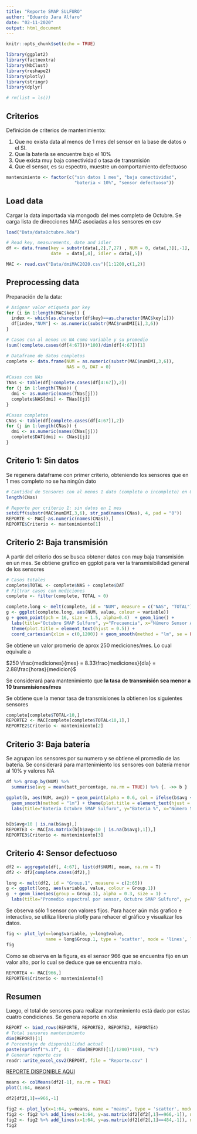 ```yaml
---
title: "Reporte SMAP SULFURO"
author: "Eduardo Jara Alfaro"
date: "02-11-2020"
output: html_document
---
```


```r
knitr::opts_chunk$set(echo = TRUE)

library(ggplot2)
library(factoextra)
library(NbClust)
library(reshape2)
library(plotly)
library(stringr)
library(dplyr)

# rm(list = ls())
```

## Criterios

Definición de criterios de mantenimiento:

1. Que no exista data al menos de 1 mes del sensor en la base de datos o el SI.
2. Que la batería se encuentre bajo el 10%
3. Que exista muy baja conectividad o tasa de transmisión
4. Que el sensor, es su espectro, muestre un comportamiento defectuoso

```r
mantenimiento <- factor(c("sin datos 1 mes", "baja conectividad", 
                          "bateria < 10%", "sensor defectuoso"))
```


## Load data

Cargar la data importada via mongodb del mes completo de Octubre. Se carga lista de direcciones MAC
asociadas a los sensores en csv

```r
load("Data/dataOctubre.Rda")

# Read key, measurements, date and idler 
df <- data.frame(key = substr(data[,2],7,27) , NUM = 0, data[,3][,-1], 
                 date  = data[,4], idler = data[,5])

MAC <- read.csv("Data/dmiMAC2020.csv")[1:1200,c(1,2)]

```

## Preprocessing data

Preparación de la data:

```r

# Asignar valor etiqueta por key
for (i in 1:length(MAC$key)) {
  index <- which(as.character(df$key)==as.character(MAC$key[i]))
  df[index,"NUM"] <- as.numeric(substr(MAC$numDMI[i],3,6))
} 

# Casos con al menos un NA como variable y su promedio 
(sum(!complete.cases(df[4:67]))*100)/dim(df[4:67])[1]

# Dataframe de datos completos
complete <- data.frame(NUM = as.numeric(substr(MAC$numDMI,3,6)), 
                       NAS = 0, DAT = 0)

#Casos con NAs
TNas <- table(df[!complete.cases(df[4:67]),2])
for (j in 1:length(TNas)) {
  dmi <- as.numeric(names(TNas[j]))
  complete$NAS[dmi] <- TNas[[j]]
} 

#Casos completos
CNas <- table(df[complete.cases(df[4:67]),2])
for (j in 1:length(CNas)) {
  dmi <- as.numeric(names(CNas[j]))
  complete$DAT[dmi] <- CNas[[j]]
} 


```

## Criterio 1: Sin datos

Se regenera dataframe con primer criterio, obteniendo los sensores que en 1 mes completo
no se ha ningún dato

```r

# Cantidad de Sensores con al menos 1 dato (completo o incompleto) en Octubre
length(CNas)

# Reporte por criterio 1: sin datos en 1 mes
setdiff(substr(MAC$numDMI,3,6), str_pad(names(CNas), 4, pad = "0"))
REPORTE <- MAC[-as.numeric(names(CNas)),]
REPORTE$Criterio <- mantenimiento[1]

```



## Criterio 2: Baja transmisión

A partir del criterio dos se busca obtener datos con muy baja transmisión en un mes. Se obtiene
grafico en ggplot para ver la transmisibilidad general de los sensores
```r

# Casos totales 
complete$TOTAL <- complete$NAS + complete$DAT
# Filtrar casos con mediciones
complete <- filter(complete, TOTAL > 0)

complete.long <- melt(complete, id = "NUM", measure = c("NAS", "TOTAL"))
g <- ggplot(complete.long, aes(NUM, value, colour = variable)) 
g + geom_point(pch = 16, size = 1.5, alpha=0.4)  + geom_line() +
  labs(title="Octubre SMAP Sulfuro", y="Frecuencia", x="Número Sensor AA-") +
  theme(plot.title = element_text(hjust = 0.5)) +
  coord_cartesian(xlim = c(0,1200)) + geom_smooth(method = "lm", se = FALSE)


```

Se obtiene un valor promerio de aprox 250 mediciones/mes. Lo cual equivale a 

$250 \frac{mediciones}{mes} = 8.33\frac{mediciones}{día} =  2.88\frac{horas}{medicion}$

Se considerará para mantenimiento que **la tasa de transmisión sea menor a 10 transmisiones/mes**

Se obtiene que la menor tasa de transmisiones la obtienen los siguientes sensores

```r
complete[complete$TOTAL<10,]
REPORTE2 <- MAC[complete[complete$TOTAL<10,1],]
REPORTE2$Criterio <- mantenimiento[2]
```



## Criterio 3: Baja batería

Se agrupan los sensores por su numero y se obtiene el promedio de las bateria. Se considerará
para mantenimiento los sensores con batería menor al 10% y valores NA


```r

df %>% group_by(NUM) %>% 
  summarise(avg = mean(batt_percentage, na.rm = TRUE)) %>% {. ->> b }

ggplot(b, aes(NUM, avg)) + geom_point(alpha = 0.6, col = ifelse(b$avg < 10,'red','green')) + 
  geom_smooth(method = "lm") + theme(plot.title = element_text(hjust = 0.5)) +
  labs(title="Batería Octubre SMAP Sulfuro", y="Bateria %", x="Número Sensor AA-") 


b[b$avg<10 | is.na(b$avg),]
REPORTE3 <- MAC[as.matrix(b[b$avg<10 | is.na(b$avg),1]),]
REPORTE3$Criterio <- mantenimiento[3]


```


## Criterio 4: Sensor defectuoso

```r

df2 <- aggregate(df[, 4:67], list(df$NUM), mean, na.rm = T)
df2 <- df2[complete.cases(df2),]

long <- melt(df2, id = "Group.1", measure = c(2:65))
g <- ggplot(long, aes(variable, value, colour = Group.1)) 
g  + geom_line(aes(group = Group.1), alpha = 0.3, size = 1) +
  labs(title="Promedio espectral por sensor, Octubre SMAP Sulfuro", y="Frecuencia", x="Número Sensor AA-XXXX", colour = "DMI") + theme(plot.title = element_text(hjust = 0.5), axis.text.x = element_text(angle=90, hjust=1, vjust = 1, size=5)) + scale_color_gradient(low = "blue", high = "lightblue")

```
Se observa sólo 1 sensor con valores fijos. Para hacer aún más grafico e interactivo, se utiliza
libreria plotly para rehacer el gráfico y visualizar los datos.

```r
fig <- plot_ly(x=long$variable, y=long$value, 
               name = long$Group.1, type = 'scatter', mode = 'lines', line = list(width = 1))
fig
```
Como se observa en la figura, es el sensor 966 que se encuentra fijo en un valor alto, por lo cual
se deduce que se encuentra malo.

```r
REPORTE4 <- MAC[966,]
REPORTE4$Criterio <- mantenimiento[4]
```

## Resumen

Luego, el total de sensores para realizar mantenimiento está dado por estas cuatro condiciones. 
Se genera reporte en xlsx

```r
REPORT <- bind_rows(REPORTE, REPORTE2, REPORTE3, REPORTE4)
# Total sensores mantenimiento
dim(REPORT)[1]
# Porcentaje de disponibilidad actual
paste(sprintf("%.1f", (1 - dim(REPORT)[1]/1200)*100), "%")
# Generar reporte csv
readr::write_excel_csv2(REPORT, file = "Reporte.csv" )
```
[REPORTE DISPONIBLE AQUI](https://www.google.com)


```r
means <- colMeans(df2[-1], na.rm = TRUE)
plot(1:64, means)

df2[df2[,1]==966,-1]

fig2 <- plot_ly(x=1:64, y=means, name = "means", type = 'scatter', mode = 'lines', line = list(width = 1))
fig2 <- fig2 %>% add_lines(x=1:64, y=as.matrix(df2[df2[,1]==966,-1]), name = "966",type = 'scatter', mode = 'lines', line = list(width = 1))
fig2 <- fig2 %>% add_lines(x=1:64, y=as.matrix(df2[df2[,1]==484,-1]), name = "484",type = 'scatter', mode = 'lines', line = list(width = 1))
fig2

```

